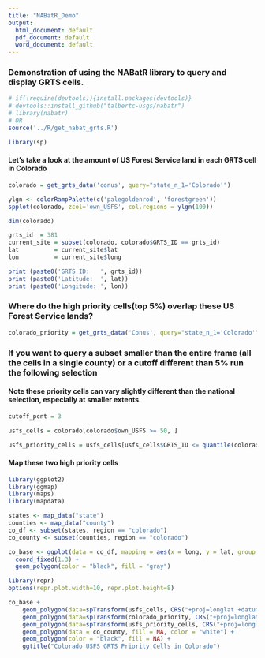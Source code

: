 ```yaml
---
title: "NABatR_Demo"
output:
  html_document: default
  pdf_document: default
  word_document: default
---
```


### Demonstration of using the NABatR library to query and display GRTS cells.

```r
# if(!require(devtools)){install.packages(devtools)}
# devtools::install_github("talbertc-usgs/nabatr")
# library(nabatr)
# OR
source('../R/get_nabat_grts.R')
```

```r
library(sp)
```

#### Let's take a look at the amount of US Forest Service land in each GRTS cell in Colorado

```r
colorado = get_grts_data('conus', query="state_n_1='Colorado'")
```

```r
ylgn <- colorRampPalette(c('palegoldenrod', 'forestgreen'))
spplot(colorado, zcol='own_USFS', col.regions = ylgn(100))
```


```r
dim(colorado)
```

```r
grts_id  = 381
current_site = subset(colorado, colorado$GRTS_ID == grts_id)
lat          = current_site$lat
lon          = current_site$long

print (paste0('GRTS ID:   ', grts_id))
print (paste0('Latitude:  ', lat))
print (paste0('Longitude: ', lon))

```

### Where do the high priority cells(top 5%) overlap these US Forest Service lands?

```r
colorado_priority = get_grts_data('Conus', query="state_n_1='Colorado'", only_priority = T)
```

### If you want to query a subset smaller than the entire frame (all the cells in a single county) or a cutoff different than 5% run the following selection

#### Note these priority cells can vary slightly different than the national selection, especially at smaller extents.

```r
cutoff_pcnt = 3

usfs_cells = colorado[colorado$own_USFS >= 50, ]

usfs_priority_cells = usfs_cells[usfs_cells$GRTS_ID <= quantile(colorado$GRTS_ID, prob=cutoff_pcnt/100),]
```

#### Map these two high priority cells

```r
library(ggplot2)
library(ggmap)
library(maps)
library(mapdata)
```

```r
states <- map_data("state")
counties <- map_data("county")
co_df <- subset(states, region == "colorado")
co_county <- subset(counties, region == "colorado")
```

```r
co_base <- ggplot(data = co_df, mapping = aes(x = long, y = lat, group = group)) + 
  coord_fixed(1.3) + 
  geom_polygon(color = "black", fill = "gray")
```

```r
library(repr)
options(repr.plot.width=10, repr.plot.height=8)

co_base +
    geom_polygon(data=spTransform(usfs_cells, CRS("+proj=longlat +datum=WGS84")), color='grey30', fill='red', alpha=0.0) +
    geom_polygon(data=spTransform(colorado_priority, CRS("+proj=longlat +datum=WGS84")), color='red', fill='red', alpha=0.5) + 
    geom_polygon(data=spTransform(usfs_priority_cells, CRS("+proj=longlat +datum=WGS84")), color='forestgreen', fill='green', alpha=0.0, size=1) + 
    geom_polygon(data = co_county, fill = NA, color = "white") +
    geom_polygon(color = "black", fill = NA) +
    ggtitle("Colorado USFS GRTS Priority Cells in Colorado")
```


